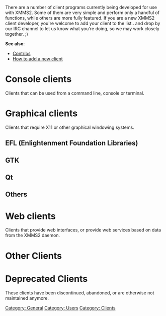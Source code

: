 {{Navbar}}

There are a number of client programs currently being developed for use with XMMS2. Some of them are very simple and perform only a handful of functions, while others are more fully featured. If you are a new XMMS2 client developer, you're welcome to add your client to the list.. and drop by our IRC channel to let us know what you're doing, so we may work closely together. ;)

'''See also''':
* [[Contribs]]
* [[Talk:XMMS2_Clients#How_to_add_a_new_client | How to add a new client]]

= Console clients =
Clients that can be used from a command line, console or terminal.

{{ClientSummary| name=XMMS2 CLI client| description=This is the simple client that currently comes with XMMS2 itself. (source code found in src/clients/cli/xmms2_client.c) It supports most, if not all, operations possible using the xmmsclient library.}}

{{ClientSummary| name=nyello| description=nyello is a C++ command-line client that features a pseudo-shell interface (akin to [http://freshmeat.net/projects/xmms-shell/ xmms-shell]). It will offer advanced features such as powerful medialib query patterns, collections and clever random playback.}}

{{ClientSummary| name=x2cp| description=x2cp is another ncurses client, basic playlist navigation, colors and bugs.}}

= Graphical clients =
Clients that require X11 or other graphical windowing systems.

== EFL (Enlightenment Foundation Libraries) ==

{{ClientSummary| name=Euphoria| description=Euphoria is a graphical XMMS2 client based on the [http://enlightenment.org Enlightenment Foundation Libraries] (EFL) currently in development.}}

{{ClientSummary| name=Eloquence| description=A module for the Enlightenment DR17 desktop enviroment that shows the songname on the desktop and also give some options for simple commands (play, pause, next, prev, shuffle).}}

== GTK ==

{{ClientSummary| name=gkrellxmms2| description=gkrellxmms2 is a plugin for GKrellM2 to control the XMMS2 audio player. It has buttons for play/pause, next /previous track and stop. It also shows the current artist and track name and the current position in the track.}}

{{ClientSummary| name=gxmms2| description=gxmms2 is a GTK2-based XMMS2 client, written in C. Its main window is small and simple. It includes a [http://wejp.homelinux.org/wejp/xmms2/pledit.png playlist editor] with a medialib search and an artist browser and a file information dialog.}}

{{ClientSummary| name=juxtapose| description="Jukebox Using XMMS Two as Player of Songs.  Eh?" :D  PyGTK based XMMS2 client loosely based on the Muine interface.}}

{{ClientSummary| name=Shellac| description=Shellac is a XMMS2 client written in Python with Pygtk with a customizable GUI.}}

{{ClientSummary| name=RXmms2| description=RXmms2 is an XMMS/BMP clone written using Ruby and Gtk2. It aims to provide the look & feel of XMMS that you're used to while adding new advanced features like medialib operations, a more advanced display string parser, and regular expression searches.}}

{{ClientSummary| name=Azrael| description=A client written in C.}}

{{ClientSummary| name=snett| description=snett is a strange-quark clone written in Ruby. It allows playback control and limited access to playlists stored in the medialib.}}

{{ClientSummary| name=XmmsDeskbar| description=A xmms handler for deskbar.}}

== Qt ==

{{ClientSummary| name=SAXm2s| description=saxm2s (simply access xmms2) is a simplistic qt graphical client written in python offering control of playback features, a list of the current playlist, and a simple file-add or url-add function.}}

{{ClientSummary | name=Promoe| description=Winamp classic clone a'la xmms1. Written in c++/qt4. The name is not final.}}

== Others ==

{{ClientSummary| name=Chalyx| description=Chalyx (previously known as HaX) is a flexible and modular Python client for XMMS2.}}

{{ClientSummary| name=xmms2-osd| description=This is a quickly hacked up client that displays the artist and title of a song every time a new song starts playing, is paused, or is stopped.}}

{{ClientSummary| name=fvwm2xmms| description=fvwm2xmms is a basic display client written around fvwm2. It shows the currently playing song in an FvwmButtons box on the desktop.}}

{{ClientSummary| name=XMMS2-AMP| description=This will be a fully featured client that includes a highly configurable skinning engine, with the ability to do transparency. It will still keep the default XMMS skinning 'style'.}}

{{ClientSummary| name=Wmxmms2| description=A dockapp for WindowMaker. Show's the song, status and how far algong the song is (play(d)-time).}}

{{ClientSummary| name=X4X| description=A client written in java using [[http://crosswidgets.sourceforge.net | Xwidgets]] for the gui. X4X uses almost all functions of xmms2 and is the only client offering '''random playback'''.}}

{{ClientSummary| name=EkoXMMS2| description=EkoXMMS2 is a simple XMMS2 client plugin written for X-Chat.}}

{{ClientSummary| name=Shhh| description=A GNUstep client called [http://home.gna.org/garma/shhh/ Shhh] is being maintained by [[Banlu Kemiyatorn]].}}

= Web clients =
Clients that provide web interfaces, or provide web services based on data from the XMMS2 daemon.

{{ClientSummary| name=XMMS2www| description=Previously on this page as 'Unnamed PHP client'. This project is reported as 'kind of dead at this time'.}}


{{ClientSummary| name=XMMS2-Scrobbler| description=XMMS2-Scrobbler is an [http://www.audioscrobbler.com/ AudioScrobbler] client.}}

{{ClientSummary| name=XMMS2 Webterface| description=The XMMS2 Webterface is a Ruby class that works with an eRuby template to provide a highly customizable and flexible interface to XMMS2.}}

{{ClientSummary| name="TurboX2"| description=XMMS2 web interface with all the bling bling that comes with the evil buzzword "Web 2.0".}}

= Other Clients =

{{ClientSummary| name=xmms2_blue| description=The xmms2_blue client interfaces xmms2d to a Bluetooth enabled phone. It is still fairly experimental, but basic functionality should work.}}

{{ClientSummary| name=xmms2Plugin| description=xmms2Plugin is a module for the [http://www.irssi.org irssi] irc client to be used to control playback and query information like playlist or the currently played song.}}

{{ClientSummary| name=lxmms2| description=lxmms2 is a tiny XMMS2 client to control XMMS2 with a LIRC compatible remote control. Client written by Johannes Heimansberg.}}

{{ClientSummary| name=xmms2joystick| description=xmms2joystick is a tiny XMMS2 client to control XMMS2 with a joystick.}}

= Deprecated Clients =
These clients have been discontinued, abandoned, or are otherwise not maintained anymore.

{{ClientSummary| name=xmms2-shell| description=xmms2-shell is an interactive shell client for XMMS2. It's like [http://freshmeat.net/projects/xmms-shell/ xmms-shell], but with commands matching the XMMS2 CLI client.}}

{{ClientSummary| name=XMMS2Curse| description=XMMS2Curse is a python client using ncurses for its interface.}}

{{ClientSummary| name=xmms2curses| description=x2c is a client written in C using curses (not specifically ncurses, all code is tested with NetBSD's curses and ncurses).}}

{{ClientSummary| name=xmms2play| description=xmms2play is a simple GTK2 xmms2 client written in C. It is designed for those that desire a minimalist design. It does not include a playlist, instead intending for external applications such as [[Client:medialib-ui | medialib-ui]] to be used for that purpose.}}

{{ClientSummary| name=perlamp| description=Perlamp should be a front-end that allows it to open Wxxamp modern skins. The current status is a proof-of-concept written in Perl with perlgtk that allows incomplete viewing of several modern skins with Maki support.}}

{{ClientSummary| name=XMMS2 xml-rpc| description=A ruby client thats an xml-rpc server, Also included is a php xml-rpc client.}}

{{ClientSummary| name=medialib-ui| description=This is a standalone medialib and playlist client. Aimed at functionality instead of pretty visuals. The idea is to have the client as a complement of a desktop-nice xmms client.}}

[[Category: General]]
[[Category: Users]]
[[Category: Clients]]